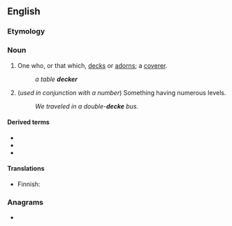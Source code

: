 {{also|Decker}}
==English==
{{wikipedia}}

===Etymology===
{{suffix|en|deck|er}}

===Noun===
{{en-noun}}

# One who, or that which, [[deck]]s or [[adorn]]s; a [[coverer]].
#: ''a table '''decker'''''
# (''used in conjunction with a number'') Something having numerous levels.
#: ''We traveled in a double-'''decke''' bus.''

====Derived terms====
* {{l|en|double-decker}}
* {{l|en|single-decker}}
* {{l|en|thre-decker}}

====Translations====
{{trans-top|Something having numerous levels}}
* Finnish: {{t|fi|-kerroksinen}}
{{trans-mid}}
{{trans-bottom}}

===Anagrams===
* {{anagrams|en|Dereck|recked|redeck}}